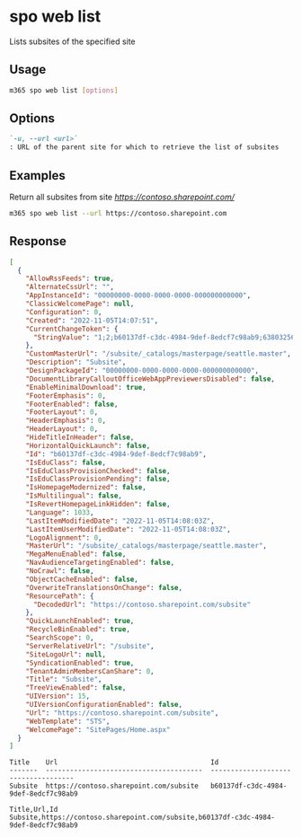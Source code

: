 
# spo web list

Lists subsites of the specified site

## Usage

```sh
m365 spo web list [options]
```

## Options

```md defintion-list
`-u, --url <url>`
: URL of the parent site for which to retrieve the list of subsites
```

<Global />

## Examples

Return all subsites from site _https://contoso.sharepoint.com/_

```sh
m365 spo web list --url https://contoso.sharepoint.com
```

## Response

<Tabs>
  <TabItem value="json" label="JSON">

  ```json
  [
    {
      "AllowRssFeeds": true,
      "AlternateCssUrl": "",
      "AppInstanceId": "00000000-0000-0000-0000-000000000000",
      "ClassicWelcomePage": null,
      "Configuration": 0,
      "Created": "2022-11-05T14:07:51",
      "CurrentChangeToken": {
        "StringValue": "1;2;b60137df-c3dc-4984-9def-8edcf7c98ab9;638032561833570000;715587227"
      },
      "CustomMasterUrl": "/subsite/_catalogs/masterpage/seattle.master",
      "Description": "Subsite",
      "DesignPackageId": "00000000-0000-0000-0000-000000000000",
      "DocumentLibraryCalloutOfficeWebAppPreviewersDisabled": false,
      "EnableMinimalDownload": true,
      "FooterEmphasis": 0,
      "FooterEnabled": false,
      "FooterLayout": 0,
      "HeaderEmphasis": 0,
      "HeaderLayout": 0,
      "HideTitleInHeader": false,
      "HorizontalQuickLaunch": false,
      "Id": "b60137df-c3dc-4984-9def-8edcf7c98ab9",
      "IsEduClass": false,
      "IsEduClassProvisionChecked": false,
      "IsEduClassProvisionPending": false,
      "IsHomepageModernized": false,
      "IsMultilingual": false,
      "IsRevertHomepageLinkHidden": false,
      "Language": 1033,
      "LastItemModifiedDate": "2022-11-05T14:08:03Z",
      "LastItemUserModifiedDate": "2022-11-05T14:08:03Z",
      "LogoAlignment": 0,
      "MasterUrl": "/subsite/_catalogs/masterpage/seattle.master",
      "MegaMenuEnabled": false,
      "NavAudienceTargetingEnabled": false,
      "NoCrawl": false,
      "ObjectCacheEnabled": false,
      "OverwriteTranslationsOnChange": false,
      "ResourcePath": {
        "DecodedUrl": "https://contoso.sharepoint.com/subsite"
      },
      "QuickLaunchEnabled": true,
      "RecycleBinEnabled": true,
      "SearchScope": 0,
      "ServerRelativeUrl": "/subsite",
      "SiteLogoUrl": null,
      "SyndicationEnabled": true,
      "TenantAdminMembersCanShare": 0,
      "Title": "Subsite",
      "TreeViewEnabled": false,
      "UIVersion": 15,
      "UIVersionConfigurationEnabled": false,
      "Url": "https://contoso.sharepoint.com/subsite",
      "WebTemplate": "STS",
      "WelcomePage": "SitePages/Home.aspx"
    }
  ]
  ```

  </TabItem>
  <TabItem value="text" label="Text">

  ```text
  Title    Url                                      Id
  -------  ---------------------------------------  ------------------------------------
  Subsite  https://contoso.sharepoint.com/subsite   b60137df-c3dc-4984-9def-8edcf7c98ab9
  ```

  </TabItem>
  <TabItem value="csv" label="CSV">

  ```csv
  Title,Url,Id
  Subsite,https://contoso.sharepoint.com/subsite,b60137df-c3dc-4984-9def-8edcf7c98ab9
  ```

  </TabItem>
</Tabs>
